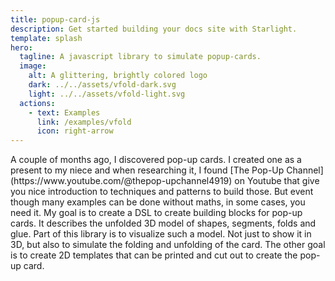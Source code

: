 ```yaml
---
title: popup-card-js
description: Get started building your docs site with Starlight.
template: splash
hero:
  tagline: A javascript library to simulate popup-cards.
  image:
    alt: A glittering, brightly colored logo
    dark: ../../assets/vfold-dark.svg
    light: ../../assets/vfold-light.svg
  actions:
    - text: Examples
      link: /examples/vfold
      icon: right-arrow
---
```




<CardGrid stagger>
	<Card title="Pop-up cards and maths" >
        A couple of months ago, I discovered pop-up cards. I created one as a present to my
        niece and when researching it, I found [The Pop-Up Channel](https://www.youtube.com/@thepop-upchannel4919)
        on Youtube that give you nice introduction to techniques and patterns to build those.
        But event though many examples can be done without maths, in some cases, you need it.
	</Card>
	<Card title="Building blocks">
		My goal is to create a DSL to create building blocks for pop-up cards. It
        describes the unfolded 3D model of shapes, segments, folds and glue.
	</Card>
	<Card title="Visualize">
		Part of this library is to visualize such a model. Not just to show it in 3D, but also
        to simulate the folding and unfolding of the card.
	</Card>
	<Card title="Build 2D templates">
		The other goal is to create 2D templates that can be printed and cut out to create the
        pop-up card.
	</Card>
</CardGrid>
